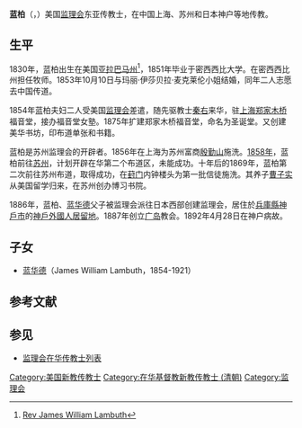 {{Infobox Biography
|subject_name   = 蓝柏<br />James William Lambuth
|image_name     = 
|image_size     = 
|image_caption  =  
|date_of_birth  = 1830年
|place_of_birth = 美国
|date_of_death  = 1892年4月28日
|place_of_death = [[大日本帝国|大日本帝国]][[神户|神户]]
|occupation     = 美国[[监理会|监理会]]传教士
}}
'''蓝柏'''（{{lang-en|'''James William Lambuth'''}}，{{bd|1830年||1892年|4月28日}}）美国[[监理会|监理会]]东亚传教士，在中国上海、苏州和日本神户等地传教。

==生平==
1830年，蓝柏出生在美国[[亚拉巴马州|亚拉巴马州]]<ref>[https://www.findagrave.com/memorial/78348139/james-william-lambuth Rev James William Lambuth]</ref>，1851年毕业于密西西比大学。在密西西比州担任牧师。1853年10月10日与玛丽·伊莎贝拉·麦克莱伦小姐结婚，同年二人志愿去中国传道。

1854年蓝柏夫妇二人受美国[[监理会|监理会]]差遣，随先驱教士[[秦右|秦右]]来华，驻[[上海|上海]][[郑家木桥|郑家木桥]]福音堂，接办福音堂女塾。1875年扩建郑家木桥福音堂，命名为圣诞堂。又创建美华书坊，印布道单张和书籍。

蓝柏是苏州监理会的开辟者。1856年在上海为苏州富商[[殷勤山|殷勤山]]施洗。[[1858年|1858年]]，蓝柏前往[[苏州|苏州]]，计划开辟在华第二个布道区，未能成功。十年后的1869年，蓝柏第二次前往苏州布道，取得成功，在[[葑门|葑门]]内钟楼头为第一批信徒施洗。其养子[[曹子实|曹子实]]从美国留学归来，在苏州创办博习书院。

1886年，蓝柏、[[蓝华德|蓝华德]]父子被监理会派往日本西部创建监理会，居住於[[兵庫縣|兵庫縣]][[神戶市|神戶市]]的[[神戶外國人居留地|神戶外國人居留地]]。1887年创立[[广岛|广岛]]教会。1892年4月28日在神户病故。

==子女==
*[[蓝华德|蓝华德]]（James William Lambuth，1854-1921）

== 参考文献 ==
{{Reflist}}

== 参见 ==
* [[监理会在华传教士列表|监理会在华传教士列表]]
{{上海基督教传教士}}
{{苏州基督教传教士}}
[[Category:美国新教传教士|Category:美国新教传教士]]
[[Category:在华基督教新教传教士_(清朝)|Category:在华基督教新教传教士 (清朝)]]
[[Category:监理会|Category:监理会]]